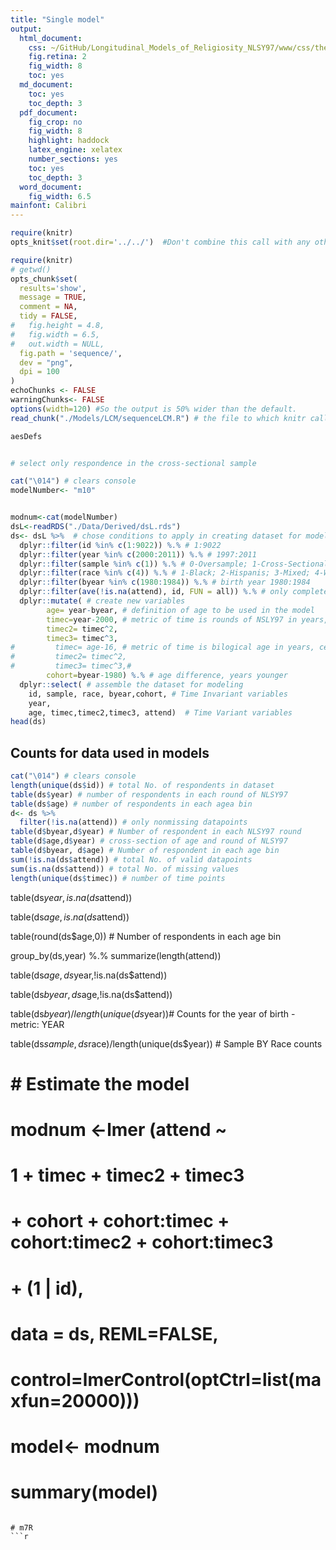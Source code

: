 ```yaml
---
title: "Single model"
output:
  html_document:
    css: ~/GitHub/Longitudinal_Models_of_Religiosity_NLSY97/www/css/thesis.css
    fig.retina: 2
    fig_width: 8
    toc: yes
  md_document:
    toc: yes
    toc_depth: 3
  pdf_document:
    fig_crop: no
    fig_width: 8
    highlight: haddock
    latex_engine: xelatex
    number_sections: yes
    toc: yes
    toc_depth: 3
  word_document:
    fig_width: 6.5
mainfont: Calibri
---
```


<!--  Set the working directory to the repository's base directory; this assumes the report is nested inside of only one directory.-->
```r
require(knitr)
opts_knit$set(root.dir='../../')  #Don't combine this call with any other chunk -especially one that uses file paths.

```

```r
require(knitr)
# getwd()
opts_chunk$set(
  results='show', 
  message = TRUE,
  comment = NA, 
  tidy = FALSE,
#   fig.height = 4.8, 
#   fig.width = 6.5, 
#   out.width = NULL,
  fig.path = 'sequence/',     
  dev = "png",
  dpi = 100
)
echoChunks <- FALSE
warningChunks<- FALSE
options(width=120) #So the output is 50% wider than the default.
read_chunk("./Models/LCM/sequenceLCM.R") # the file to which knitr calls for the chunks
```

```r
aesDefs
```

```r
```

```r
# select only respondence in the cross-sectional sample

```

```r
cat("\014") # clears console
modelNumber<- "m10"


modnum<-cat(modelNumber)
dsL<-readRDS("./Data/Derived/dsL.rds")
ds<- dsL %>%  # chose conditions to apply in creating dataset for modeling
  dplyr::filter(id %in% c(1:9022)) %.% # 1:9022
  dplyr::filter(year %in% c(2000:2011)) %.% # 1997:2011
  dplyr::filter(sample %in% c(1)) %.% # 0-Oversample; 1-Cross-Sectional
  dplyr::filter(race %in% c(4)) %.% # 1-Black; 2-Hispanis; 3-Mixed; 4-White
  dplyr::filter(byear %in% c(1980:1984)) %.% # birth year 1980:1984
  dplyr::filter(ave(!is.na(attend), id, FUN = all)) %.% # only complete trajectories
  dplyr::mutate( # create new variables
        age= year-byear, # definition of age to be used in the model    
        timec=year-2000, # metric of time is rounds of NSLY97 in years, centered at 2000
        timec2= timec^2, 
        timec3= timec^3,
#         timec= age-16, # metric of time is bilogical age in years, centered at 16
#         timec2= timec^2,
#         timec3= timec^3,# 
        cohort=byear-1980) %.% # age difference, years younger
  dplyr::select( # assemble the dataset for modeling
    id, sample, race, byear,cohort, # Time Invariant variables
    year,
    age, timec,timec2,timec3, attend)  # Time Variant variables
head(ds)
``` 

## Counts for data used in models
```r
cat("\014") # clears console
length(unique(ds$id)) # total No. of respondents in dataset
table(ds$year) # number of respondents in each round of NLSY97
table(ds$age) # number of respondents in each agea bin
d<- ds %>% 
  filter(!is.na(attend)) # only nonmissing datapoints
table(d$byear,d$year) # Number of respondent in each NLSY97 round 
table(d$age,d$year) # cross-section of age and round of NLSY97
table(d$byear, d$age) # Number of respondent in each age bin 
sum(!is.na(ds$attend)) # total No. of valid datapoints 
sum(is.na(ds$attend)) # total No. of missing values 
length(unique(ds$timec)) # number of time points
```




table(ds$year,is.na(ds$attend))

table(ds$age,is.na(ds$attend))

table(round(ds$age,0)) # Number of respondents in each age bin

group_by(ds,year) %.% summarize(length(attend))

table(ds$age,ds$year,!is.na(ds$attend))

table(ds$byear,ds$age,!is.na(ds$attend))

table(ds$byear)/length(unique(ds$year))# Counts for the year of birth  - metric: YEAR 

table(ds$sample, ds$race)/length(unique(ds$year)) # Sample BY Race counts

# # Estimate the model
# modnum <-lmer (attend ~ 
#                1  + timec + timec2 + timec3
#        + cohort + cohort:timec + cohort:timec2 + cohort:timec3
#               + (1 | id),
#              data = ds, REML=FALSE, 
#              control=lmerControl(optCtrl=list(maxfun=20000)))
#         
# model<- modnum
# summary(model)
```

# m7R
```r

```

